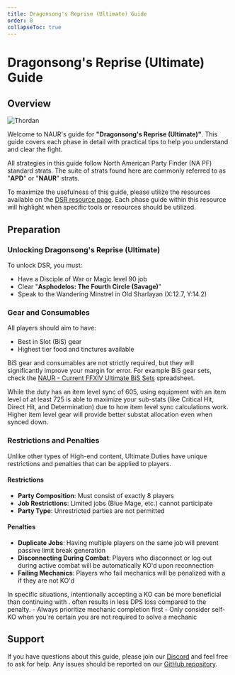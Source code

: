 ```yaml
---
title: Dragonsong's Reprise (Ultimate) Guide
order: 0
collapseToc: true
---
```


# Dragonsong's Reprise (Ultimate) Guide

## Overview

![Thordan](/images/thumbnails/ultimate/Thordan.png)

Welcome to NAUR's guide for **"Dragonsong's Reprise (Ultimate)"**.
This guide covers each phase in detail with practical tips to help you understand and clear the fight.

All strategies in this guide follow North American Party Finder (NA PF) standard strats.
The suite of strats found here are commonly referred to as "**APD**" or "**NAUR**" strats.

To maximize the usefulness of this guide, please utilize the resources available on the [DSR resource page](/ultimate/dsr).
Each phase guide within this resource will highlight when specific tools or resources should be utilized.

## Preparation

### Unlocking Dragonsong's Reprise (Ultimate)

To unlock DSR, you must:
- Have a Disciple of War or Magic level 90 job
- Clear "**Asphodelos: The Fourth Circle (Savage)**"
- Speak to the Wandering Minstrel in Old Sharlayan (X:12.7, Y:14.2)

### Gear and Consumables

All players should aim to have:
- Best in Slot (BiS) gear
- Highest tier food and tinctures available

BiS gear and consumables are not strictly required, but they will significantly improve your margin for error.
For example BiS gear sets, check the [NAUR - Current FFXIV Ultimate BiS Sets](https://tinyurl.com/naur-bis-sets) spreadsheet.

<Callout>
While the duty has an item level sync of 605, using equipment with an item level of at least 725 is able to maximize your sub-stats
(like Critical Hit, Direct Hit, and Determination) due to how item level sync calculations work.
Higher item level gear will provide better substat allocation even when synced down.
</Callout>

### Restrictions and Penalties

Unlike other types of High-end content, Ultimate Duties have unique restrictions and penalties that can be applied to players.

#### Restrictions

- **Party Composition**: Must consist of exactly 8 players
- **Job Restrictions**: Limited jobs (Blue Mage, etc.) cannot participate
- **Party Type**: Unrestricted parties are not permitted


#### Penalties

- **Duplicate Jobs**: Having multiple players on the same job will prevent passive limit break generation
- **Disconnecting During Combat**: Players who disconnect or log out during active combat will be automatically KO'd upon reconnection
- **Failing Mechanics**: Players who fail mechanics will be penalized with a <Buff b="damage-down" type="json" /> if they are not KO'd

<Callout type="tip"> 
In specific situations, intentionally accepting a KO can be more beneficial than continuing with <Buff b="damage-down" type="json" />.
<Buff b="weakness" type="json" /> often results in less DPS loss compared to the <Buff b="damage-down" type="json" /> penalty.
- Always prioritize mechanic completion first
- Only consider self-KO when you're certain you are not required to solve a mechanic
</Callout>

## Support

If you have questions about this guide, please join our [Discord](https://discord.com/invite/naurffxiv) and feel free to ask for help.
Any issues should be reported on our [GitHub repository](https://github.com/naurffxiv/naurffxiv).